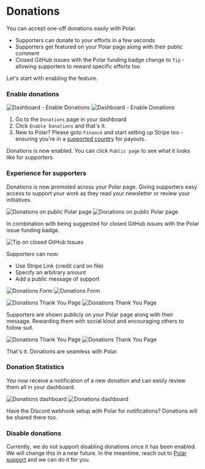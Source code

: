 # Donations

You can accept one-off donations easily with Polar.
- Supporters can donate to your efforts in a few seconds
- Supporters get featured on your Polar page along with their public comment
- Closed GitHub issues with the Polar funding badge change to `Tip` - allowing supporters to reward specific efforts too

Let's start with enabling the feature.

### Enable donations

![Dashboard - Enable Donations](enable.light.png)
![Dashboard - Enable Donations](enable.dark.png)

1. Go to the `Donations` page in your dashboard
2. Click `Enable Donations` and that's it.
3. New to Polar? Please goto `Finance` and start setting up Stripe too - ensuring you're in a [supported country](/docs/overview/faq/for-maintainers/#which-countries-are-supported) for payouts.

Donations is now enabled. You can click `Public page` to see what it looks like for supporters.

### Experience for supporters

Donations is now promoted across your Polar page. Giving supporters easy access to support your work as they read your newsletter or review your initiatives.

![Donations on public Polar page](donate_cta.light.png)
![Donations on public Polar page](donate_cta.dark.png)

In combination with being suggested for closed GitHub issues with the Polar issue funding badge.

![Tip on closed GitHub Issues](github_tip.png)

Supporters can now:
- Use Stripe Link (credit card on file)
- Specify an arbitrary amount
- Add a public message of support

![Donations Form](form.light.png)
![Donations Form](form.dark.png)

![Donations Thank You Page](thanks.light.png)
![Donations Thank You Page](thanks.dark.png)

Supporters are shown publicly on your Polar page along with their message. Rewarding them with social klout and encouraging others to follow suit.

![Donations Thank You Page](promotion.light.png)
![Donations Thank You Page](promotion.dark.png)

That's it. Donations are seamless with Polar.

### Donation Statistics

You now receive a notification of a new donation and can easily review them all in your dashboard.

![Donations dashboard](dashboard.light.png)
![Donations dashboard](dashboard.dark.png)

Have the Discord webhook setup with Polar for notifications? Donations will be shared there too.


### Disable donations

Currently, we do not support disabling donations once it has been enabled. We will change this in a near future. In the meantime, reach out to [Polar support](/docs/support) and we can do it for you.
